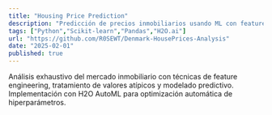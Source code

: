 ```yaml
---
title: "Housing Price Prediction"
description: "Predicción de precios inmobiliarios usando ML con feature engineering avanzado y EDA completo."
tags: ["Python","Scikit-learn","Pandas","H2O.ai"]
url: "https://github.com/R0SEWT/Denmark-HousePrices-Analysis"
date: "2025-02-01"
published: true
---
```


Análisis exhaustivo del mercado inmobiliario con técnicas de feature engineering, tratamiento de valores atípicos y modelado predictivo. Implementación con H2O AutoML para optimización automática de hiperparámetros.
